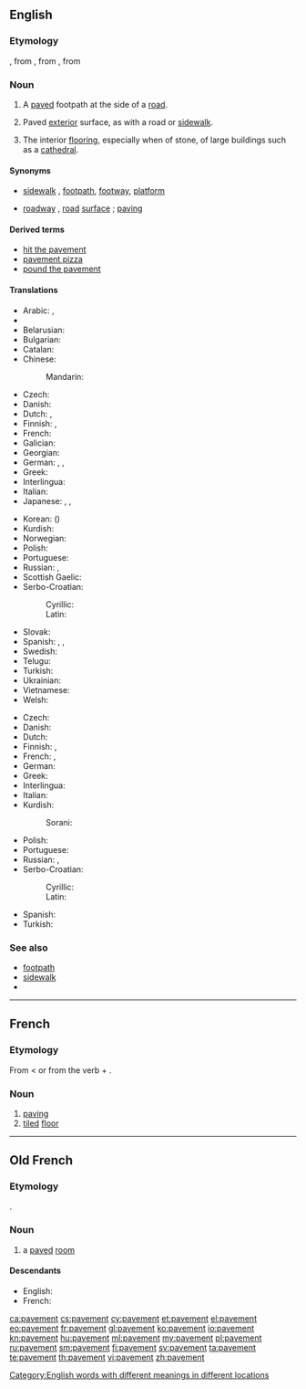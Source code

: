==English==

===Etymology===
{{etyl|enm}}, from {{etyl|fro}} {{term|pavement|lang=fro}}, from {{etyl|la}} {{term|pavimentum||lang=la|a hard surface, a pounded surface}}, from {{term|pavio|pavire|lang=la|to beat, to ram, to tread down}}

===Noun===
{{en-noun|-|s}}

# {{chiefly|British}} A [[pave]]d footpath at the side of a [[road]].
# {{US|uncountable}} Paved [[exterior]] surface, as with a road or [[sidewalk]].
# The interior [[flooring]], especially when of stone, of large buildings such as a [[cathedral]].

====Synonyms====
* {{sense|footpath}} [[sidewalk]] {{qualifier|US}}, [[footpath]], [[footway]], [[platform]]
* {{sense|surface of road}} [[roadway]] {{qualifier|UK}}, [[road]] [[surface]] {{qualifier|UK}}; [[paving]]

====Derived terms====
* [[hit the pavement]]
* [[pavement pizza]]
* [[pound the pavement]]

====Translations====
{{trans-top|footpath}}
* Arabic: {{t-|ar|رصيف|m|tr=raṣīf}}, {{t-|ar|طوار|m|tr=ṭawār, ṭuwār}}
* {{trreq|Armenian}}
* Belarusian: {{t|be|тратуар|m|tr=tratuár|sc=Cyrl}}
* Bulgarian: {{t|bg|тротоар|m|tr=trotoár|sc=Cyrl}}
* Catalan: {{t-|ca|vorera}}
* Chinese:
*: Mandarin: {{t|cmn|人行道|tr=rénxíngdào|sc=Hani}}
* Czech: {{t+|cs|chodník|m}}
* Danish: {{t-|da|fortov}}
* Dutch: {{t+|nl|stoep}}, {{t+|nl|trottoir|n}}
* Finnish: {{t+|fi|jalkakäytävä}}, {{t-|fi|katukäytävä}}
* French: {{t+|fr|trottoir|m}}
* Galician: {{t-|gl|beirarrúa|f}}
* Georgian: {{t|ka|ტროტუარი|tr=trotuari|sc=Geor}}
* German: {{t+|de|Bürgersteig|m}}, {{t+|de|Gehweg|m}}, {{t+|de|Gehsteig|m}}
* Greek: {{t+|el|πεζοδρόμιο|n|tr=pezodrómio|sc=Grek}}
* Interlingua: {{t-|ia|trottoir}}
* Italian: {{t+|it|marciapiede|m}}
* Japanese: {{t+|ja|歩道|tr=ほどう, hodō}}, {{t+|ja|舗道|tr=ほどう, hodō}}, {{t-|ja|舗装|tr=ほそう, hosō}}
{{trans-mid}}
* Korean: {{t|ko|보도|tr=bodo|sc=Kore}} ({{t|ko|步道|sc=Kore}})
* Kurdish: {{t+|ku|peyarê|f}}
* Norwegian: {{t-|no|fortau}}
* Polish: {{t+|pl|chodnik|m}}
* Portuguese: {{t+|pt|calçada|f}}
* Russian: {{t+|ru|тротуар|m|tr=trotuár}}, {{t|ru|мостовая|f|tr=mostovája|sc=Cyrl}}
* Scottish Gaelic: {{t-|gd|cabhsair|m|xs=Scottish Gaelic}}
* Serbo-Croatian:
*: Cyrillic: {{t-|sh|тротоар|m}}
*: Latin: {{t-|sh|trotoar|m}}
* Slovak: {{t|sk|chodník|m}}
* Spanish: {{t+|es|acera|f}}, {{qualifier|Guatemala|Mexico}} {{t+|es|banqueta|f}}, {{qualifier|Southern Cone}} {{t+|es|vereda|f}}
* Swedish: {{t+|sv|trottoar}}
* Telugu: {{t+|te|కాలిబాట|tr=kalibata}}
* Turkish: {{t+|tr|kaldırım}}
* Ukrainian: {{t|uk|тротуар|m|tr=trotuár|sc=Cyrl}}
* Vietnamese: {{t|vi|vỉa hè}}
* Welsh: {{t+|cy|palmant|m}}
{{trans-bottom}}

{{trans-top|surface of road}}
* Czech: {{t+|cs|vozovka|f}}
* Danish: {{t-|da|vejbelægning}}
* Dutch: {{t-|nl|wegdek|n}}
* Finnish: {{t-|fi|tiepäällyste}}, {{t-|fi|päällyste}}
* French: {{t+|fr|revêtement|m}}, {{t+|fr|chaussée|f}}
* German: {{t+|de|Asphalt|m}}
* Greek: {{t-|el|πλακόστρωτο|tr=plakóstroto|sc=Grek}}
* Interlingua: {{t-|ia|pavimento}}
* Italian: {{t-|it|pavimentazione stradale|f}}
* Kurdish:
*: Sorani: {{t|ku|به‌ردڕێز|sc=ku-Arab}}
{{trans-mid}}
* Polish: {{t-|pl|nawierzchnia drogi|f}}
* Portuguese: {{t+|pt|pavimento|m}}
* Russian: {{t+|ru|мостовая|f|tr=mostovája}}, {{t|ru|асфальт|m|tr=asfálʹt|sc=Cyrl}}
* Serbo-Croatian:
*: Cyrillic: {{t-|sh|плочник|m|sc=Cyrl}}
*: Latin: {{t-|sh|pločnik|m}}
* Spanish: {{t+|es|pavimento|m}}
* Turkish: {{t+|tr|kaldırım}}
{{trans-bottom}}

===See also===
<!-- maybe or maybe not synonyms -->
* [[footpath]]
* [[sidewalk]]
* {{pedia}}

[[Category:English words with different meanings in different locations]]

----

==French==

===Etymology===
From {{etyl|fro|fr}} < {{etyl|la|fr}} {{term|pavimentum||lang=la|a hard surface, a pounded surface}} or from the verb {{term|paver|lang=fr}} + {{term|-ment|lang=fr}}.

===Noun===
{{fr-noun|m}}

# [[paving]]
# [[tiled]] [[floor]]

----

==Old French==

===Etymology===
{{etyl|la|fro}} {{term|pavimentum||lang=la|a hard surface, a pounded surface}}.

===Noun===
{{fro-noun|m|pavemenz|pavemenz}}

# a [[paved]] [[room]]

====Descendants====
* English: {{l|en|pavement}}
* French: {{l|fr|pavement}}

[[ca:pavement]]
[[cs:pavement]]
[[cy:pavement]]
[[et:pavement]]
[[el:pavement]]
[[eo:pavement]]
[[fr:pavement]]
[[gl:pavement]]
[[ko:pavement]]
[[io:pavement]]
[[kn:pavement]]
[[hu:pavement]]
[[ml:pavement]]
[[my:pavement]]
[[pl:pavement]]
[[ru:pavement]]
[[sm:pavement]]
[[fi:pavement]]
[[sv:pavement]]
[[ta:pavement]]
[[te:pavement]]
[[th:pavement]]
[[vi:pavement]]
[[zh:pavement]]